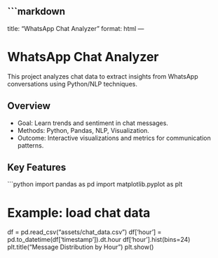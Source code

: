```markdown
---
title: "WhatsApp Chat Analyzer"
format: html
---

# WhatsApp Chat Analyzer

This project analyzes chat data to extract insights from WhatsApp conversations using Python/NLP techniques.

## Overview
- Goal: Learn trends and sentiment in chat messages.
- Methods: Python, Pandas, NLP, Visualization.
- Outcome: Interactive visualizations and metrics for communication patterns.

## Key Features

```python
import pandas as pd
import matplotlib.pyplot as plt

# Example: load chat data
df = pd.read_csv("assets/chat_data.csv")
df['hour'] = pd.to_datetime(df['timestamp']).dt.hour
df['hour'].hist(bins=24)
plt.title("Message Distribution by Hour")
plt.show()
